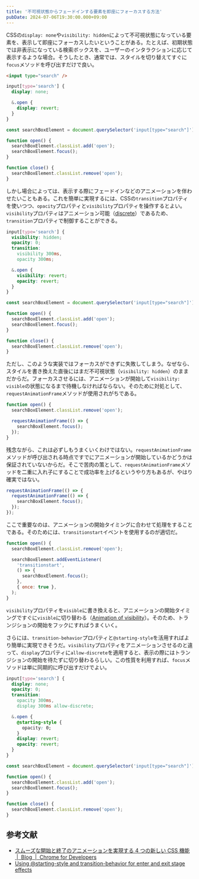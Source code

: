 ```yaml
---
title: '不可視状態からフェードインする要素を即座にフォーカスする方法'
pubDate: 2024-07-06T19:30:00.000+09:00
---
```


CSSの`display: none`や`visibility: hidden`によって不可視状態になっている要素を、表示して即座にフォーカスしたいということがある。たとえば、初期状態では非表示になっている検索ボックスを、ユーザーのインタラクションに応じて表示するような場合。そうしたとき、通常では、スタイルを切り替えてすぐに`focus`メソッドを呼び出すだけで良い。

```html
<input type="search" />
```

```css
input[type='search'] {
  display: none;

  &.open {
    display: revert;
  }
}
```

```js
const searchBoxElement = document.querySelector('input[type="search"]');

function open() {
  searchBoxElement.classList.add('open');
  searchBoxElement.focus();
}

function close() {
  searchBoxElement.classList.remove('open');
}
```

しかし場合によっては、表示する際にフェードインなどのアニメーションを伴わせたいこともある。これを簡単に実現するには、CSSの`transition`プロパティを使いつつ、`opacity`プロパティと`visibility`プロパティを操作するとよい。`visibility`プロパティはアニメーション可能（[discrete](https://www.w3.org/TR/web-animations/#discrete)）であるため、`transition`プロパティで制御することができる。

```css
input[type='search'] {
  visibility: hidden;
  opacity: 0;
  transition:
    visibility 300ms,
    opacity 300ms;

  &.open {
    visibility: revert;
    opacity: revert;
  }
}
```

```js
const searchBoxElement = document.querySelector('input[type="search"]');

function open() {
  searchBoxElement.classList.add('open');
  searchBoxElement.focus();
}

function close() {
  searchBoxElement.classList.remove('open');
}
```

ただし、このような実装ではフォーカスができずに失敗してしまう。なぜなら、スタイルを書き換えた直後にはまだ不可視状態（`visibility: hidden`）のままだからだ。フォーカスさせるには、アニメーションが開始して`visibility: visible`の状態になるまで待機しなければならない。そのために対処として、`requestAnimationFrame`メソッドが使用されがちである。

```js
function open() {
  searchBoxElement.classList.remove('open');

  requestAnimationFrame(() => {
    searchBoxElement.focus();
  });
}
```

残念ながら、これは必ずしもうまくいくわけではない。`requestAnimationFrame`メソッドが呼び出される時点ですでにアニメーションが開始しているかどうかは保証されていないからだ。そこで苦肉の策として、`requestAnimationFrame`メソッドを二重に入れ子にすることで成功率を上げるというやり方もあるが、やはり確実ではない。

```js
requestAnimationFrame(() => {
  requestAnimationFrame(() => {
    searchBoxElement.focus();
  });
});
```

ここで重要なのは、アニメーションの開始タイミングに合わせて処理をすることである。そのためには、`transitionstart`イベントを使用するのが適切だ。

```js
function open() {
  searchBoxElement.classList.remove('open');

  searchBoxElement.addEventListener(
    'transitionstart',
    () => {
      searchBoxElement.focus();
    },
    { once: true },
  );
}
```

`visibility`プロパティを`visible`に書き換えると、アニメーションの開始タイミングですぐに`visible`に切り替わる（[Animation of visibility](https://drafts.csswg.org/web-animations-1/#animating-visibility)）。そのため、トランジションの開始をフックにすればうまくいく。

さらには、`transition-behavior`プロパティと`@starting-style`を活用すればより簡単に実現できそうだ。`visibility`プロパティをアニメーションさせるのと違って、`display`プロパティに`allow-discrete`を適用すると、表示の際にはトランジションの開始を待たずに切り替わるらしい。この性質を利用すれば、`focus`メソッドは単に同期的に呼び出すだけでよい。

```css
input[type='search'] {
  display: none;
  opacity: 0;
  transition:
    opacity 300ms,
    display 300ms allow-discrete;

  &.open {
    @starting-style {
      opacity: 0;
    }
    display: revert;
    opacity: revert;
  }
}
```

```js
const searchBoxElement = document.querySelector('input[type="search"]');

function open() {
  searchBoxElement.classList.add('open');
  searchBoxElement.focus();
}

function close() {
  searchBoxElement.classList.remove('open');
}
```

## 参考文献

- [スムーズな開始と終了のアニメーションを実現する 4 つの新しい CSS 機能  |  Blog  |  Chrome for Developers](https://developer.chrome.com/blog/entry-exit-animations?hl=ja)
- [Using @starting-style and transition-behavior for enter and exit stage effects](https://nerdy.dev/using-starting-style-and-transition-behavior-for-enter-and-exit-stage-effects)
